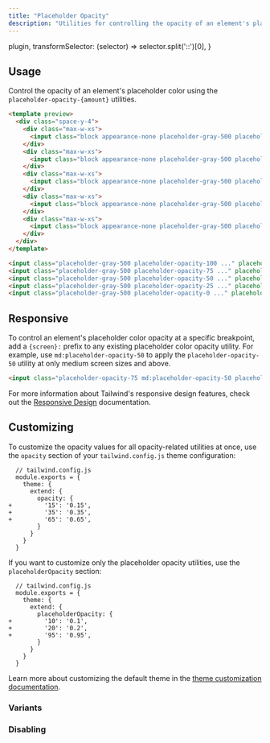 ```yaml
---
title: "Placeholder Opacity"
description: "Utilities for controlling the opacity of an element's placeholder color."
---
```



  plugin,
  transformSelector: (selector) => selector.split('::')[0],
}

## Usage

Control the opacity of an element's placeholder color using the `placeholder-opacity-{amount}` utilities.

```html
<template preview>
  <div class="space-y-4">
    <div class="max-w-xs">
      <input class="block appearance-none placeholder-gray-500 placeholder-opacity-100 border rounded w-full py-2 px-3 text-gray-700 leading-tight focus:outline-none focus:shadow-outline" placeholder="jane@example.com">
    </div>
    <div class="max-w-xs">
      <input class="block appearance-none placeholder-gray-500 placeholder-opacity-75 border rounded w-full py-2 px-3 text-gray-700 leading-tight focus:outline-none focus:shadow-outline" placeholder="jane@example.com">
    </div>
    <div class="max-w-xs">
      <input class="block appearance-none placeholder-gray-500 placeholder-opacity-50 border rounded w-full py-2 px-3 text-gray-700 leading-tight focus:outline-none focus:shadow-outline" placeholder="jane@example.com">
    </div>
    <div class="max-w-xs">
      <input class="block appearance-none placeholder-gray-500 placeholder-opacity-25 border rounded w-full py-2 px-3 text-gray-700 leading-tight focus:outline-none focus:shadow-outline" placeholder="jane@example.com">
    </div>
    <div class="max-w-xs">
      <input class="block appearance-none placeholder-gray-500 placeholder-opacity-0 border rounded w-full py-2 px-3 text-gray-700 leading-tight focus:outline-none focus:shadow-outline" placeholder="jane@example.com">
    </div>
  </div>
</template>

<input class="placeholder-gray-500 placeholder-opacity-100 ..." placeholder="jane@example.com">
<input class="placeholder-gray-500 placeholder-opacity-75 ..." placeholder="jane@example.com">
<input class="placeholder-gray-500 placeholder-opacity-50 ..." placeholder="jane@example.com">
<input class="placeholder-gray-500 placeholder-opacity-25 ..." placeholder="jane@example.com">
<input class="placeholder-gray-500 placeholder-opacity-0 ..." placeholder="jane@example.com">
```

## Responsive

To control an element's placeholder color opacity at a specific breakpoint, add a `{screen}:` prefix to any existing placeholder color opacity utility. For example, use `md:placeholder-opacity-50` to apply the `placeholder-opacity-50` utility at only medium screen sizes and above.

```html
<input class="placeholder-opacity-75 md:placeholder-opacity-50 placeholder-gray-500" placeholder="jane@example.com">
```

For more information about Tailwind's responsive design features, check out the [Responsive Design](/docs/responsive-design) documentation.

## Customizing

To customize the opacity values for all opacity-related utilities at once, use the `opacity` section of your `tailwind.config.js` theme configuration:

```diff-js
  // tailwind.config.js
  module.exports = {
    theme: {
      extend: {
        opacity: {
+         '15': '0.15',
+         '35': '0.35',
+         '65': '0.65',
        }
      }
    }
  }
```

If you want to customize only the placeholder opacity utilities, use the `placeholderOpacity` section:

```diff-js
  // tailwind.config.js
  module.exports = {
    theme: {
      extend: {
        placeholderOpacity: {
+         '10': '0.1',
+         '20': '0.2',
+         '95': '0.95',
        }
      }
    }
  }
```

Learn more about customizing the default theme in the [theme customization documentation](/docs/theme#customizing-the-default-theme).

### Variants

<Variants plugin="placeholderOpacity" />

### Disabling

<Disabling plugin="placeholderOpacity" />
